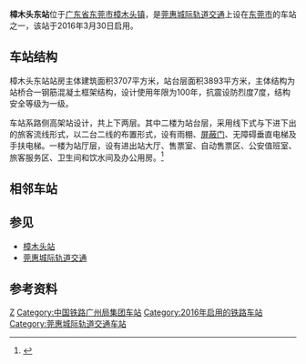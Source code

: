 {{Refimprove|time=2016-04-01T04:04:24+00:00}}
{{Expand|time=2016-03-31T05:54:46+00:00}}
{{otheruse|subject=[[莞惠城轨|莞惠城轨]]的樟木头东站|other=位于[[广深铁路|广深铁路]]的车站|东莞东站}}
{{Infobox China railway station
|车站名称 =樟木头东站
|图片 = 
|图片介绍 = 
|英文名称=Zhangmutoudong Railway Station
|车站代码 = 23876
|电报码 = ZRQ
|拼音码 = ZMD
|车站位置 = [[广东省|广东省]][[东莞市|东莞市]][[樟木头镇|樟木头镇]][[裕丰社区|裕丰社区]]坭坡村
|坐标 = {{coord|22|57|38.50|N|114|6|0.47|E|display=inline,title}}
|线路 = [[莞惠城际轨道交通|莞惠城际轨道交通]]
|车站等级 = 
|归属=[[广铁集团|广铁集团]]
|股道数目 = 2
}}
'''樟木头东站'''位于[[广东省|广东省]][[东莞市|东莞市]][[樟木头镇|樟木头镇]]，是[[莞惠城际轨道交通|莞惠城际轨道交通]]上设在[[东莞市|东莞市]]的车站之一，该站于2016年3月30日启用。

==车站结构==
樟木头东站站房主体建筑面积3707平方米，站台层面积3893平方米，主体结构为站桥合一钢筋混凝土框架结构，设计使用年限为100年，抗震设防烈度7度，结构安全等级为一级。

车站系路侧高架站设计，共上下两层。其中二楼为站台层，采用线下式与下进下出的旅客流线形式，以二台二线的布置形式，设有雨棚、[[屏蔽门|屏蔽门]]、无障碍垂直电梯及手扶电梯。一楼为站厅层，设有进出站大厅、售票室、自动售票区、公安值班室、旅客服务区、卫生间和饮水间及办公用房。<ref>{{cite news|url=http://gd.qq.com/a/20160330/010816.htm|title=莞惠城轨终通车 今早7点首班|publisher=南方都市报|date=2016-03-30|accessdate=2016-03-31|archive-date=2016-05-01|archive-url=https://web.archive.org/web/20160501122520/http://gd.qq.com/a/20160330/010816.htm|dead-url=no}}</ref>

==相邻车站==
{{Start rail box|[[File:China_Railways.svg|16px]] [[中国铁路|中国铁路]]}}
{{s-inop|[[常平东站|常平东站]]|{{站|望洪}}方向}}
{{s-line|[[莞惠城际轨道交通|莞惠城际轨道交通]]<br />← 7km 樟木头东站 5km →}}
{{s-inop|[[银瓶站|银瓶站]]|{{站|小金口}}方向}}
{{end box}}

==参见==
*[[樟木头站|樟木头站]]
*[[莞惠城际轨道交通|莞惠城际轨道交通]]
==参考资料==
{{Reflist}}

{{莞惠城际轨道交通}}

[[Category:东莞市铁路车站|Z]]
[[Category:中国铁路广州局集团车站|Category:中国铁路广州局集团车站]]
[[Category:2016年启用的铁路车站|Category:2016年启用的铁路车站]]
[[Category:莞惠城际轨道交通车站|Category:莞惠城际轨道交通车站]]
